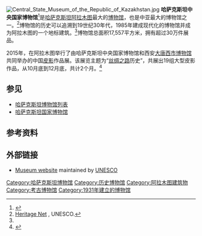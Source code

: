 {{expand|time=2015-12-30T13:02:55+00:00}}
[[File:Central_State_Museum_of_the_Republic_of_Kazakhstan.jpg|thumb]]
'''哈萨克斯坦中央国家博物馆'''<ref>{{cite web | url=http://www.almaty-kazakhstan.net/attractions/entertainment/central-state-museum/ | title=Central State Museum of Kazakhstan Republic | publisher=[http://www.almaty-kazakhstan.net/ Almaty, Kazakhstan] | accessdate=6 August 2014 | archive-date=2016-02-01 | archive-url=https://web.archive.org/web/20160201191532/http://www.almaty-kazakhstan.net/attractions/entertainment/central-state-museum/ | dead-url=no }}</ref>是[[哈萨克斯坦|哈萨克斯坦]][[阿拉木图|阿拉木图]]最大的[[博物馆|博物馆]]，也是中亚最大的博物馆之一。<ref name="Heritage Net">[http://www.unesco.kz/heritagenet/kz/hn-english/csmrk/engl/history_en.htm Heritage Net] {{Wayback|url=http://www.unesco.kz/heritagenet/kz/hn-english/csmrk/engl/history_en.htm |date=20151224134911 }}, UNESCO.</ref>博物馆的历史可以追溯到19世纪30年代，1985年建成现代化的博物馆并成为阿拉木图的一个地标建筑。<ref name="Heritage Net"/>博物馆总面积17,557平方米，拥有超过30万件展品。

2015年，在阿拉木图举行了由哈萨克斯坦中央国家博物馆和西安[[大唐西市博物馆|大唐西市博物馆]]共同举办的中国[[皮影|皮影]]作品展。该展览主题为“[[丝绸之路|丝绸之路]]历史”，共展出19组大型皮影作品，从10月底到12月底，共计2个月。<ref>{{cite web | url=http://world.people.com.cn/n1/2015/1214/c157278-27925430.html | title=哈萨克斯坦举办中国皮影作品展 组图 | publisher=[[人民网|人民网]] | accessdate=2015年12月30日 | archive-date=2016年3月4日 | archive-url=https://web.archive.org/web/20160304114248/http://world.people.com.cn/n1/2015/1214/c157278-27925430.html | dead-url=no }}</ref>

==参见==
* [[哈萨克斯坦博物馆列表|哈萨克斯坦博物馆列表]]
* [[哈萨克斯坦国家博物馆|哈萨克斯坦国家博物馆]]

==参考资料==
{{reflist|2}}

==外部链接==
{{commonscat|Central State Museum of the Republic of Kazakhstan}}
* [http://www.unesco.kz/heritagenet/kz/hn-english/csmrk/engl/collection_en.htm Museum website]{{Wayback|url=http://www.unesco.kz/heritagenet/kz/hn-english/csmrk/engl/collection_en.htm |date=20151224140052 }} maintained by [[UNESCO|UNESCO]]

{{coord|43|14|09|N|76|57|03|E|region:KZ-ALA_type:landmark_source:kolossus-dewiki|display=title}}

[[Category:哈萨克斯坦博物馆|Category:哈萨克斯坦博物馆]]
[[Category:历史博物馆|Category:历史博物馆]]
[[Category:阿拉木图建筑物|Category:阿拉木图建筑物]]
[[Category:考古博物馆|Category:考古博物馆]]
[[Category:1931年建立的博物馆|Category:1931年建立的博物馆]]